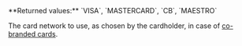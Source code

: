 <ResponseField name="PreferredCardNetwork" type="string" >    
**Returned values:** `VISA`, `MASTERCARD`, `CB`, `MAESTRO`

The card network to use, as chosen by the cardholder, in case of <a href="/guides/payment-methods/card/co-branded">co-branded cards</a>.
</ResponseField>